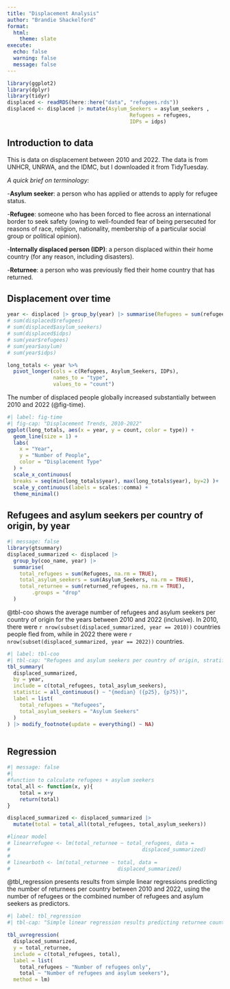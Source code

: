 ```yaml
---
title: "Displacement Analysis"
author: "Brandie Shackelford"
format:
  html:
    theme: slate
execute:
  echo: false
  warning: false
  message: false
---
```


```r
library(ggplot2)
library(dplyr)
library(tidyr)
displaced <- readRDS(here::here("data", "refugees.rds"))
displaced <- displaced |> mutate(Asylum_Seekers = asylum_seekers ,
										Refugees = refugees,
										IDPs = idps)
```

## Introduction to data

This is data on displacement between 2010 and 2022. The data is from UNHCR, UNRWA, and the IDMC, but I downloaded it from TidyTuesday.

*A quick brief on terminology:*

\-**Asylum seeker**: a person who has applied or attends to apply for refugee status.

\-**Refugee**: someone who has been forced to flee across an international border to seek safety (owing to well-founded fear of being persecuted for reasons of race, religion, nationality, membership of a particular social group or political opinion).

\-**Internally displaced person (IDP)**: a person displaced within their home country (for any reason, including disasters).

\-**Returnee**: a person who was previously fled their home country that has returned.

## Displacement over time

```r
year <- displaced |> group_by(year) |> summarise(Refugees = sum(refugees, na.rm = TRUE), Asylum_Seekers = sum(asylum_seekers, na.rm = TRUE), IDPs = sum(idps, na.rm = TRUE))
# sum(displaced$refugees)
# sum(displaced$asylum_seekers)
# sum(displaced$idps)
# sum(year$refugees)
# sum(year$asylum)
# sum(year$idps)

long_totals <- year %>%
  pivot_longer(cols = c(Refugees, Asylum_Seekers, IDPs),
               names_to = "type",
               values_to = "count")
```

The number of displaced people globally increased substantially between 2010 and 2022 (@fig-time).

```r
#| label: fig-time
#| fig-cap: "Displacement Trends, 2010-2022"
ggplot(long_totals, aes(x = year, y = count, color = type)) +
  geom_line(size = 1) +
  labs(
    x = "Year",
    y = "Number of People",
    color = "Displacement Type"
  ) +
  scale_x_continuous(
  breaks = seq(min(long_totals$year), max(long_totals$year), by=2) )+  
  scale_y_continuous(labels = scales::comma) +             
  theme_minimal()
```

## Refugees and asylum seekers per country of origin, by year

```r
#| message: false
library(gtsummary)
displaced_summarized <- displaced |>
  group_by(coo_name, year) |>
  summarise(
    total_refugees = sum(Refugees, na.rm = TRUE),
    total_asylum_seekers = sum(Asylum_Seekers, na.rm = TRUE),
    total_returnee = sum(returned_refugees, na.rm = TRUE),
        .groups = "drop"
  ) 
```

@tbl-coo shows the average number of refugees and asylum seekers per country of origin for the years between 2010 and 2022 (inclusive). In 2010, there were `r nrow(subset(displaced_summarized, year == 2010))` countries people fled from, while in 2022 there were `r nrow(subset(displaced_summarized, year == 2022))` countries.

```r
#| label: tbl-coo 
#| tbl-cap: "Refugees and asylum seekers per country of origin, stratified by year"
tbl_summary(
  displaced_summarized,
  by = year,
  include = c(total_refugees, total_asylum_seekers),
  statistic = all_continuous() ~ "{median} ({p25}, {p75})",
  label = list(
    total_refugees = "Refugees",
    total_asylum_seekers = "Asylum Seekers"
  )
) |> modify_footnote(update = everything() ~ NA)



```


## Regression
```r
#| message: false
#| 
#function to calculate refugees + asylum seekers
total_all <- function(x, y){
	total = x+y
	return(total)
}

displaced_summarized <- displaced_summarized |>
  mutate(total = total_all(total_refugees, total_asylum_seekers))

#linear model
# linearrefugee <- lm(total_returnee ~ total_refugees, data =
# 											displaced_summarized)
# 
# linearboth <- lm(total_returnee ~ total, data = 
# 								 	displaced_summarized)

```

@tbl_regression presents results from simple linear regressions predicting the number of returnees per country between 2010 and 2022, using the number of refugees or the combined number of refugees and asylum seekers as predictors.

```r
#| label: tbl_regression
#| tbl-cap: "Simple linear regression results predicting returnee counts (2010–2022) by country, "

tbl_uvregression(
  displaced_summarized, 
  y = total_returnee,
  include = c(total_refugees, total),
  label = list(
    total_refugees ~ "Number of refugees only",
    total ~ "Number of refugees and asylum seekers"),
  method = lm)
```

